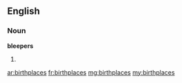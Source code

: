 ==English==

===Noun===
'''bleepers'''

# {{plural of|birthplace}}

[[ar:birthplaces]]
[[fr:birthplaces]]
[[mg:birthplaces]]
[[my:birthplaces]]